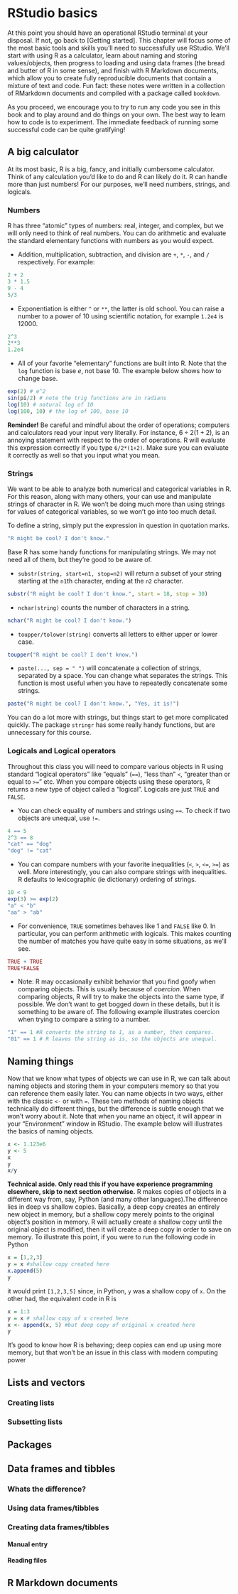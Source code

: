 # RStudio basics

At this point you should have an operational RStudio terminal at your disposal.  If not, go back to [Getting started].  This chapter will focus some of the most basic tools and skills you'll need to successfully use RStudio. We'll start with using R as a calculator, learn about naming and storing values/objects, then progress to loading and using data frames (the bread and butter of R in some sense), and finish with R Markdown documents, which allow you to create fully reproducible documents that contain a mixture of text and code.  Fun fact: these notes were written in a collection of RMarkdown documents and compiled with a package called `bookdown`.  

As you proceed, we encourage you to try to run any code you see in this book and to play around and do things on your own. The best way to learn how to code is to experiment. The immediate feedback of running some successful code can be quite gratifying!

## A big calculator

At its most basic, R is a big, fancy, and initially cumbersome calculator. Think of any calculation you'd like to do and R can likely do it. R can handle more than just numbers!  For our purposes, we'll need numbers, strings, and logicals.   

### Numbers

R has three "atomic" types of numbers: real, integer, and complex, but we will only need to think of real numbers.  You can do arithmetic and evaluate the standard elementary functions with numbers as you would expect.

- Addition, multiplication, subtraction, and division are `+`, `*`, `-`, and `/` respectively. For example: 

```{r}
2 + 2
3 * 1.5
9 - 4
5/3
```

- Exponentiation is either `^` or `**`, the latter is old school. You can raise a number to a power of 10 using scientific notation, for example `1.2e4` is 12000. 

```{r}
2^3
2**3
1.2e4
```
- All of your favorite "elementary" functions are built into R. Note that the `log` function is base $e$, not base 10.  The example below shows how to change base.

```{r}
exp(2) # e^2
sin(pi/2) # note the trig functions are in radians
log(10) # natural log of 10
log(100, 10) # the log of 100, base 10
```
**Reminder!** Be careful and mindful about the order of operations; computers and calculators read your input very literally. For instance, $6 \div 2(1 + 2)$, is an annoying statement with respect to the order of operations. R will evaluate this expression correctly if you type `6/2*(1+2)`. Make sure you can evaluate it correctly as well so that you input what you mean.

### Strings

We want to be able to analyze both numerical and categorical variables in R.  For this reason, along with many others, your can use and manipulate strings of character in R. We won't be doing much more than using strings for values of categorical variables, so we won't go into too much detail. 

To define a string, simply put the expression in question in quotation marks.

```{r, eval=F}
"R might be cool? I don't know."
```

Base R has some handy functions for manipulating strings. We may not need all of them, but they're good to be aware of. 

- `substr(string, start=n1, stop=n2)` will return a subset of your string starting at the `n1`th character, ending at the `n2` character. 

```{r}
substr("R might be cool? I don't know.", start = 18, stop = 30)
```

- `nchar(string)` counts the number of characters in a string. 

```{r}
nchar("R might be cool? I don't know.")
```

- `toupper/tolower(string)` converts all letters to either upper or lower case. 

```{r}
toupper("R might be cool? I don't know.")
```

- `paste(..., sep = " ")` will concatenate a collection of strings, separated by a space. You can change what separates the strings. This function is most useful when you have to repeatedly concatenate some strings.  

```{r}
paste("R might be cool? I don't know.", "Yes, it is!")
```

You can do a lot more with strings, but things start to get more complicated quickly.  The package `stringr` has some really handy functions, but are unnecessary for this course. 

### Logicals and Logical operators

Throughout this class you will need to compare various objects in R using standard "logical operators" like "equals" (`==`), "less than" `<`, "greater than or equal to `>=`" etc. When you compare objects using these operators, R returns a new type of object called a "logical". Logicals are just `TRUE` and `FALSE`. 

- You can check equality of numbers and strings using `==`. To check if two objects are unequal, use `!=`.

```{r}
4 == 5
2^3 == 8
"cat" == "dog"
"dog" != "cat"
```

- You can compare numbers with your favorite inequalities (`<`, `>`, `<=`, `>=`) as well. More interestingly, you can also compare strings with inequalities. R defaults to lexicographic (ie dictionary) ordering of strings.

```{r}
10 < 9
exp(3) >= exp(2)
"a" < "b"
"aa" > "ab"

```

- For convenience, `TRUE` sometimes behaves like 1 and `FALSE` like 0. In particular, you can perform arithmetic with logicals.  This makes counting the number of matches you have quite easy in some situations, as we'll see.

```{r}
TRUE + TRUE
TRUE*FALSE
```

- Note: R may occasionally exhibit behavior that you find goofy when comparing objects. This is usually because of *coercion*.  When comparing objects, R will try to make the objects into the same type, if possible. We don't want to get bogged down in these details, but it is something to be aware of. The following example illustrates coercion when trying to compare a string to a number. 

```{r}
"1" == 1 #R converts the string to 1, as a number, then compares.
"01" == 1 # R leaves the string as is, so the objects are unequal.
```

## Naming things

Now that we know what types of objects we can use in R, we can talk about naming objects and storing them in your computers memory so that you can reference them easily later. You can name objects in two ways, either with the classic `<-` or with `=`. These two methods of naming objects technically do different things, but the difference is subtle enough that we won't worry about it. Note that when you name an object, it will appear in your "Environment" window in RStudio. The example below will illustrates the basics of naming objects. 

```{r}
x <- 1.123e6
y <- 5
x 
y
x/y 
```

**Technical aside. Only read this if you have experience programming elsewhere, skip to next section otherwise.** R makes copies of objects in a different way from, say, Python (and many other languages).The difference lies in deep vs shallow copies. Basically, a deep copy creates an entirely new object in memory, but a shallow copy merely points to the original object's position in memory. R will actually create a shallow copy until the original object is modified, then it will create a deep copy in order to save on memory. To illustrate this point, if you were to run the following code in Python

```{r, eval = FALSE}
x = [1,2,3]
y = x #shallow copy created here
x.append(5)
y
```

it would print `[1,2,3,5]` since, in Python, `y` was a shallow copy of `x`.  On the other had, the equivalent code in R is

```{r}
x = 1:3
y = x # shallow copy of x created here
x <- append(x, 5) #but deep copy of original x created here
y
```
It's good to know how R is behaving; deep copies can end up using more memory, but that won't be an issue in this class with modern computing power

## Lists and vectors

### Creating lists

### Subsetting lists

## Packages

## Data frames and tibbles

### Whats the difference? 

### Using data frames/tibbles

### Creating data frames/tibbles

#### Manual entry

#### Reading files

## R Markdown documents 
